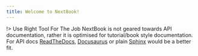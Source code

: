 ```yaml
---
title: Welcome to NextBook!
---
```



<Readme />

!> Use Right Tool For The Job
NextBook is not geared towards API documentation, rather it is optimised for tutorial/book style documentation. For API docs [ReadTheDocs](https://readthedocs.org/), [Docusaurus](https://docusaurus.io/) or plain [Sphinx](https://www.sphinx-doc.org/en/master/usage/restructuredtext/basics.html) would be a better fit.
